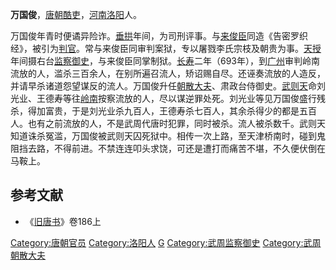 '''万国俊'''，[[唐朝|唐朝]][[酷吏|酷吏]]，[[河南|河南]][[洛阳|洛阳]]人。

万国俊年青时便谲异险诈。[[垂拱|垂拱]]年间，为司刑评事。与[[来俊臣|来俊臣]]同造《告密罗织经》，被引为[[判官|判官]]。常与来俊臣同审判案狱，专以屠戮李氏宗枝及朝贵为事。[[天授|天授]]年间摄右台[[监察御史|监察御史]]，与来俊臣同掌制狱。[[長壽_(武周)|长寿]]二年（693年），到[[广州|广州]]审判岭南流放的人，滥杀三百余人，在别所遍召流人，矫诏赐自尽。还诬奏流放的人造反，并请早杀诸道怨望谋反的流人。万国俊升任[[朝散大夫|朝散大夫]]、肃政台侍御史。[[武则天|武则天]]命刘光业、王德寿等往[[岭南|岭南]]按察流放的人，尽以谋逆罪处死。刘光业等见万国俊盛行残杀，得加富贵，于是刘光业杀九百人，王德寿杀七百人，其余杀得少的都是五百人。也有之前流放的人，不是武周代唐时犯罪，同时被杀。流人被杀数千。武则天知道诛杀冤滥，万国俊被武则天囚死狱中。相传一次上路，至天津桥南时，碰到鬼阻挡去路，不得前进。不禁连连叩头求饶，可还是遭打而痛苦不堪，不久便伏倒在马鞍上。
==参考文献==
* 《[[旧唐书|旧唐书]]》卷186上
{{DEFAULTSORT:D}}
[[Category:唐朝官员|Category:唐朝官员]]
[[Category:洛阳人|Category:洛阳人]]
[[Category:万姓|G]]
[[Category:武周监察御史|Category:武周监察御史]]
[[Category:武周朝散大夫|Category:武周朝散大夫]]
